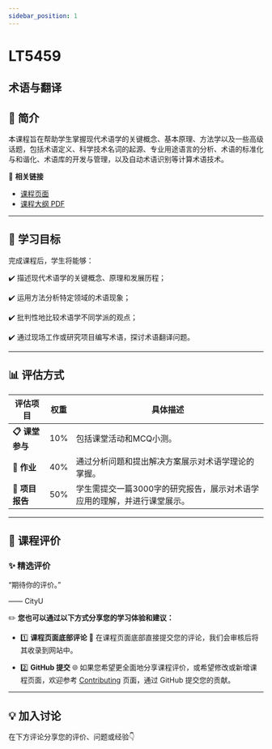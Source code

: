 ```yaml
---
sidebar_position: 1
---
```


# LT5459
## 术语与翻译

## **📘 简介**
本课程旨在帮助学生掌握现代术语学的关键概念、基本原理、方法学以及一些高级话题，包括术语定义、科学技术名词的起源、专业用途语言的分析、术语的标准化与和谐化、术语库的开发与管理，以及自动术语识别等计算术语技术。

🔗 **相关链接**
- [课程页面](https://www.cityu.edu.hk/catalogue/pg/202526/course/LT5459.htm)
- [课程大纲 PDF](https://www.cityu.edu.hk/catalogue/pg/202526/course/LT5459.pdf)

---

## **🎯 学习目标**

完成课程后，学生将能够：

✔️ 描述现代术语学的关键概念、原理和发展历程；

✔️ 运用方法分析特定领域的术语现象；

✔️ 批判性地比较术语学不同学派的观点；

✔️ 通过现场工作或研究项目编写术语，探讨术语翻译问题。

---

## **📊 评估方式**

| **评估项目**            | **权重** | **具体描述**                                                                                     |
|------------------------|---------|-----------------------------------------------------------------------------------------------|
| **📋 课堂参与**          | 10%     | 包括课堂活动和MCQ小测。                                                                            |
| **📖 作业**             | 40%     | 通过分析问题和提出解决方案展示对术语学理论的掌握。                                                      |
| **📄 项目报告**          | 50%     | 学生需提交一篇3000字的研究报告，展示对术语学应用的理解，并进行课堂展示。                                         |

---

## **💬 课程评价**

### ✨ **精选评价**
<div className={commentStyles.commentBox}>
    <p className={commentStyles.commentText}>
        “期待你的评价。”
    </p>
    <p className={commentStyles.commentAuthor}>—— CityU</p>
</div>

✏️ **您也可以通过以下方式分享您的学习体验和建议：**

- 1️⃣ **课程页面底部评论**
💬 在课程页面底部直接提交您的评论，我们会审核后将其收录到网站中。

- 2️⃣ **GitHub 提交**
🌐 如果您希望更全面地分享课程评价，或希望修改或新增课程页面，欢迎参考 [Contributing](/contributing) 页面，通过 GitHub 提交您的贡献。

---

## **💡 加入讨论**

在下方评论分享您的评价、问题或经验👇
<Utterances />
